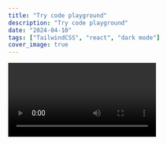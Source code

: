 ```yaml
---
title: "Try code playground"
description: "Try code playground"
date: "2024-04-10"
tags: ["TailwindCSS", "react", "dark mode"]
cover_image: true
---
```


<Video id="SdBwt6pyNwE" />
hhh
<CodeEditor fileName="src/index.js">
```js src/index.js
import "./styles.css";

document.getElementById("app").innerHTML = `
<h1>Hello Sandpack</h1>
`;

```

// import code from file, path should relative to process.cwd().
```css src/styles.css file=styles/globals.css
// those code will be ignored
h1{
  background: red;
}
```

```js readonly-file.js readOnly
// I'm  readonly
```

</CodeEditor>

12